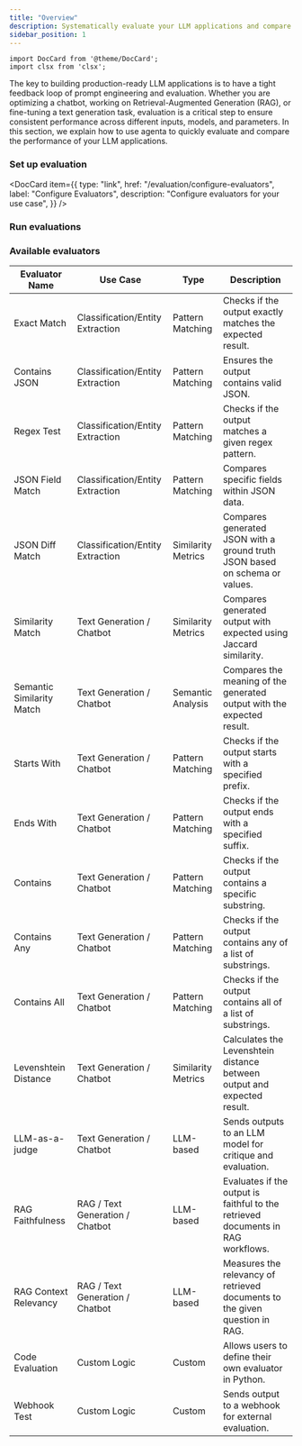 ```yaml
---
title: "Overview"
description: Systematically evaluate your LLM applications and compare their performance.
sidebar_position: 1
---
```


```mdx-code-block
import DocCard from '@theme/DocCard';
import clsx from 'clsx';

```

The key to building production-ready LLM applications is to have a tight feedback loop of prompt engineering and evaluation. Whether you are optimizing a chatbot, working on Retrieval-Augmented Generation (RAG), or fine-tuning a text generation task, evaluation is a critical step to ensure consistent performance across different inputs, models, and parameters. In this section, we explain how to use agenta to quickly evaluate and compare the performance of your LLM applications.

### Set up evaluation

<section className='row'>
<article key='1' className="col col--6 margin-bottom--lg">

  <DocCard
    item={{
      type: "link",
      href: "/evaluation/configure-evaluators",
      label: "Configure Evaluators",
      description: "Configure evaluators for your use case",
    }}
  />
  </article>

  <article key='2' className="col col--6 margin-bottom--lg">
  <DocCard
    item={{
      type: "link",
      href: "/evaluation/create-test-sets",
      label: "Create Test Sets",
      description: "Create Test Sets",
    }}
  />
  </article>
  </section>

### Run evaluations

  <section className='row'>

<article key="1" className="col col--6 margin-bottom--lg">
  <DocCard
    item={{
      type: "link",
      href: "/evaluation/overview",
      label: "Run Evaluations from the UI",
      description: "Learn about the evaluation process in Agenta",
    }}
  />
</article>

  <article key='2' className="col col--6 margin-bottom--lg">
  <DocCard
    item={{
      type: "link",
      href: "/evaluation/overview",
      label: "Run Evaluations with the SDK",
      description: "Learn about the evaluation process in Agenta",
    }}
    />
  </article>
  </section>

### Available evaluators

| **Evaluator Name**        | **Use Case**                     | **Type**           | **Description**                                                                  |
| ------------------------- | -------------------------------- | ------------------ | -------------------------------------------------------------------------------- |
| Exact Match               | Classification/Entity Extraction | Pattern Matching   | Checks if the output exactly matches the expected result.                        |
| Contains JSON             | Classification/Entity Extraction | Pattern Matching   | Ensures the output contains valid JSON.                                          |
| Regex Test                | Classification/Entity Extraction | Pattern Matching   | Checks if the output matches a given regex pattern.                              |
| JSON Field Match          | Classification/Entity Extraction | Pattern Matching   | Compares specific fields within JSON data.                                       |
| JSON Diff Match           | Classification/Entity Extraction | Similarity Metrics | Compares generated JSON with a ground truth JSON based on schema or values.      |
| Similarity Match          | Text Generation / Chatbot        | Similarity Metrics | Compares generated output with expected using Jaccard similarity.                |
| Semantic Similarity Match | Text Generation / Chatbot        | Semantic Analysis  | Compares the meaning of the generated output with the expected result.           |
| Starts With               | Text Generation / Chatbot        | Pattern Matching   | Checks if the output starts with a specified prefix.                             |
| Ends With                 | Text Generation / Chatbot        | Pattern Matching   | Checks if the output ends with a specified suffix.                               |
| Contains                  | Text Generation / Chatbot        | Pattern Matching   | Checks if the output contains a specific substring.                              |
| Contains Any              | Text Generation / Chatbot        | Pattern Matching   | Checks if the output contains any of a list of substrings.                       |
| Contains All              | Text Generation / Chatbot        | Pattern Matching   | Checks if the output contains all of a list of substrings.                       |
| Levenshtein Distance      | Text Generation / Chatbot        | Similarity Metrics | Calculates the Levenshtein distance between output and expected result.          |
| LLM-as-a-judge            | Text Generation / Chatbot        | LLM-based          | Sends outputs to an LLM model for critique and evaluation.                       |
| RAG Faithfulness          | RAG / Text Generation / Chatbot  | LLM-based          | Evaluates if the output is faithful to the retrieved documents in RAG workflows. |
| RAG Context Relevancy     | RAG / Text Generation / Chatbot  | LLM-based          | Measures the relevancy of retrieved documents to the given question in RAG.      |
| Code Evaluation           | Custom Logic                     | Custom             | Allows users to define their own evaluator in Python.                            |
| Webhook Test              | Custom Logic                     | Custom             | Sends output to a webhook for external evaluation.                               |
